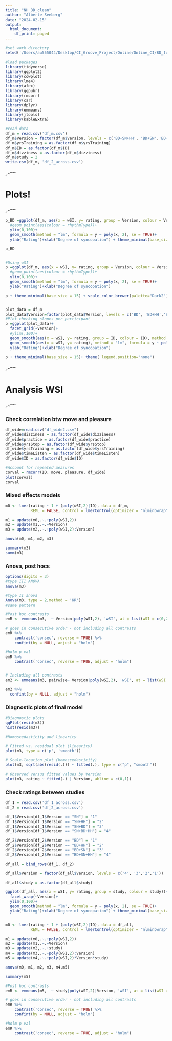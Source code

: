 ```yaml
---
title: "NH_BD_clean"
author: "Alberte Seeberg"
date: "2024-02-15"
output:
  html_document:
    df_print: paged
---
```



```r
#set work directory
setwd('/Users/au555044/Desktop/CI_Groove_Project/Online/Online_CI/BD_follow_up/')

#load packages
library(tidyverse)
library(ggplot2)
library(cowplot)
library(lme4)
library(afex)
library(ggpubr)
library(rmcorr)
library(car)
library(dplyr)
library(emmeans)
library(jtools)
library(kableExtra)

#read data
df_m = read.csv('df_m.csv')
df_m$Version = factor(df_m$Version, levels = c('BD+SN+HH', 'BD+SN','BD+HH','BD'))
df_m$yrsTraining = as.factor(df_m$yrsTraining)
df_m$ID = as.factor(df_m$ID)
df_m$dizziness = as.factor(df_m$dizziness)
df_m$study = 2
write.csv(df_m, 'df_2_across.csv')
```


########                               ~*~*~*~*~*~*~*~*~*~*                             ##########
#                                            Plots!                                             #
##############                         *~*~*~*~*~*~*~*~*~*~                           ###########


```r

p_BD =ggplot(df_m, aes(x = wSI, y= rating, group = Version, colour = Version))+
  #geom_point(aes(colour = rhythmType))+
  ylim(0,100)+
  geom_smooth(method = "lm", formula = y ~ poly(x, 2), se = TRUE)+
  ylab("Rating")+xlab("Degree of syncopation") + theme_minimal(base_size = 15) + scale_color_brewer(palette="Dark2")+theme(axis.title.x=element_blank(), axis.title.y=element_blank(), legend.position="none")

p_BD


#Using wSI
p =ggplot(df_m, aes(x = wSI, y= rating, group = Version, colour = Version))+
  #geom_point(aes(colour = rhythmType))+
  ylim(0,100)+
  geom_smooth(method = "lm", formula = y ~ poly(x, 2), se = TRUE)+
  ylab("Rating")+xlab("Degree of syncopation")

p + theme_minimal(base_size = 15) + scale_color_brewer(palette="Dark2")


plot_data = df_m
plot_data$Version=factor(plot_data$Version, levels = c('BD', 'BD+HH','BD+SN','BD+SN+HH'))
#Plot checking slopes per participant
p =ggplot(plot_data)+
  facet_grid(~Version)+
  #ylim(,100)+
  geom_smooth(aes(x = wSI, y= rating, group = ID, colour = ID), method = "lm", formula = y ~ poly(x, 2), se = FALSE, size = 0.3)+
  geom_smooth(aes(x = wSI, y= rating), method = "lm", formula = y ~ poly(x, 2), se = FALSE, size = 0.7, color = "black")+
  ylab("Rating")+xlab("Degree of syncopation")

p + theme_minimal(base_size = 15)+ theme( legend.position="none")

```

########                               ~*~*~*~*~*~*~*~*~*~*                             ##########
#                                          Analysis WSI                                         #
##############                         *~*~*~*~*~*~*~*~*~*~                           ###########


### Check correlation btw move and pleasure
```r
df_wide=read.csv("df_wide2.csv")
df_wide$dizziness = as.factor(df_wide$dizziness)
df_wide$practice = as.factor(df_wide$practice)
df_wide$yrsStop = as.factor(df_wide$yrsStop)
df_wide$yrsTraining = as.factor(df_wide$yrsTraining)
df_wide$timeListen = as.factor(df_wide$timeListen)
df_wide$ID = as.factor(df_wide$ID)

#Account for repeated measures
corval = rmcorr(ID, move, pleasure, df_wide)
plot(corval)
corval
```


### Mixed effects models
```r

m0 <- lmer(rating ~ 1 + (poly(wSI,2)|ID), data = df_m,
           REML = FALSE, control = lmerControl(optimizer = "nlminbwrap", calc.derivs = FALSE))

m1 = update(m0,.~.+poly(wSI,2)) 
m2 = update(m1,.~.+Version) 
m3 = update(m2,.~.+poly(wSI,2):Version)

anova(m0, m1, m2, m3)

summary(m3)
summ(m3)
```


### Anova, post hocs
```r
options(digits = 3)
#type III ANOVA
anova(m3)

#type II anova
Anova(m3, type = 2,method = 'KR')
#same pattern

#Post hoc contrasts
emR <- emmeans(m3,  ~ Version|poly(wSI,2), 'wSI', at = list(wSI = c(0,20,40,60,80)), pbkrtest.limit = 5280)

# goes in consecutive order - not including all contrasts
emR %>% 
    contrast('consec', reverse = TRUE) %>% 
    confint(by = NULL, adjust = "holm") 

#holm p val
emR %>% 
    contrast('consec', reverse = TRUE, adjust = "holm")


# Including all contrasts
em2 <- emmeans(m3, pairwise~ Version|poly(wSI,2), 'wSI', at = list(wSI = c(0,20,40,60,80)), pbkrtest.limit = 5280)

em2 %>%
  confint(by = NULL, adjust = "holm")

```

### Diagnostic plots of final model
```r
#Diagnostic plots
qqPlot(resid(m3)) 
hist(resid(m3)) 

#Homoscedasticity and linearity

# Fitted vs. residual plot (linearity)
plot(m3, type = c('p', 'smooth'))

# Scale-location plot (homoscedasticity)
plot(m3, sqrt(abs(resid(.))) ~ fitted(.), type = c("p", "smooth"))

# Observed versus fitted values by Version
plot(m3, rating ~ fitted(.) | Version, abline = c(0,1))
```

### Check ratings between studies
```r
df_1 = read.csv('df_1_across.csv')
df_2 = read.csv('df_2_across.csv')

df_1$Version[df_1$Version == "SN"] = "1"
df_1$Version[df_1$Version == "SN+HH"] = "2"
df_1$Version[df_1$Version == "SN+BD"] = "3"
df_1$Version[df_1$Version == "SN+BD+HH"] = "4"

df_2$Version[df_2$Version == "BD"] = "1"
df_2$Version[df_2$Version == "BD+HH"] = "2"
df_2$Version[df_2$Version == "BD+SN"] = "3"
df_2$Version[df_2$Version == "BD+SN+HH"] = "4"

df_all = bind_rows(df_1, df_2)

df_all$Version = factor(df_all$Version, levels = c('4', '3','2','1'))

df_all$study = as.factor(df_all$study)

ggplot(df_all, aes(x = wSI, y= rating, group = study, colour = study))+
  facet_wrap(~Version)+
  ylim(0,100)+
  geom_smooth(method = "lm", formula = y ~ poly(x, 2), se = TRUE)+
  ylab("Rating")+xlab("Degree of syncopation") + theme_minimal(base_size = 15) + scale_color_brewer(palette="Dark2")


m0 <- lmer(rating ~ 1 + (poly(wSI,2)|ID), data = df_all,
           REML = FALSE, control = lmerControl(optimizer = "nlminbwrap", calc.derivs = FALSE))

m1 = update(m0,.~.+poly(wSI,2)) 
m2 = update(m1,.~.+Version) 
m3 = update(m2,.~.+study) 
m4 = update(m3,.~.+poly(wSI,2):Version)
m5 = update(m4,.~.+poly(wSI,2)*Version*study)

anova(m0, m1, m2, m3, m4,m5)

summary(m5)

#Post hoc contrasts
emR <- emmeans(m5,  ~ study|poly(wSI,2)|Version, 'wSI', at = list(wSI = c(0,20,40,60,80)), pbkrtest.limit = 7392)

# goes in consecutive order - not including all contrasts
emR %>% 
    contrast('consec', reverse = TRUE) %>% 
    confint(by = NULL, adjust = "holm") 

#holm p val
emR %>% 
    contrast('consec', reverse = TRUE, adjust = "holm")


```
